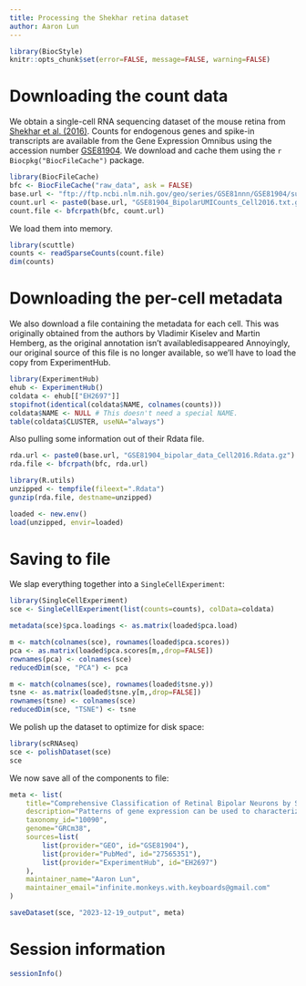 ```yaml
---
title: Processing the Shekhar retina dataset
author: Aaron Lun
---
```


```r
library(BiocStyle)
knitr::opts_chunk$set(error=FALSE, message=FALSE, warning=FALSE)
```

# Downloading the count data

We obtain a single-cell RNA sequencing dataset of the mouse retina from [Shekhar et al. (2016)](https://doi.org/10.1016/j.cell.2016.07.054).
Counts for endogenous genes and spike-in transcripts are available from the Gene Expression Omnibus
using the accession number [GSE81904](https://www.ncbi.nlm.nih.gov/geo/query/acc.cgi?acc=GSE81904).
We download and cache them using the `r Biocpkg("BiocFileCache")` package.

```r
library(BiocFileCache)
bfc <- BiocFileCache("raw_data", ask = FALSE)
base.url <- "ftp://ftp.ncbi.nlm.nih.gov/geo/series/GSE81nnn/GSE81904/suppl/"
count.url <- paste0(base.url, "GSE81904_BipolarUMICounts_Cell2016.txt.gz")
count.file <- bfcrpath(bfc, count.url)
```

We load them into memory.

```r
library(scuttle)
counts <- readSparseCounts(count.file)
dim(counts)
```

# Downloading the per-cell metadata

We also download a file containing the metadata for each cell.
This was originally obtained from the authors by Vladimir Kiselev and Martin Hemberg, as the original annotation isn't availabledisappeared
Annoyingly, our original source of this file is no longer available, so we'll have to load the copy from ExperimentHub.

```r
library(ExperimentHub)
ehub <- ExperimentHub()
coldata <- ehub[["EH2697"]]
stopifnot(identical(coldata$NAME, colnames(counts)))
coldata$NAME <- NULL # This doesn't need a special NAME.
table(coldata$CLUSTER, useNA="always") 
```

Also pulling some information out of their Rdata file.

```r
rda.url <- paste0(base.url, "GSE81904_bipolar_data_Cell2016.Rdata.gz")
rda.file <- bfcrpath(bfc, rda.url)

library(R.utils)
unzipped <- tempfile(fileext=".Rdata")
gunzip(rda.file, destname=unzipped)

loaded <- new.env()
load(unzipped, envir=loaded)
```

# Saving to file 

We slap everything together into a `SingleCellExperiment`:

```r
library(SingleCellExperiment)
sce <- SingleCellExperiment(list(counts=counts), colData=coldata)

metadata(sce)$pca.loadings <- as.matrix(loaded$pca.load)

m <- match(colnames(sce), rownames(loaded$pca.scores))
pca <- as.matrix(loaded$pca.scores[m,,drop=FALSE])
rownames(pca) <- colnames(sce)
reducedDim(sce, "PCA") <- pca

m <- match(colnames(sce), rownames(loaded$tsne.y))
tsne <- as.matrix(loaded$tsne.y[m,,drop=FALSE])
rownames(tsne) <- colnames(sce)
reducedDim(sce, "TSNE") <- tsne
```

We polish up the dataset to optimize for disk space:

```r
library(scRNAseq)
sce <- polishDataset(sce)
sce
```

We now save all of the components to file:

```r
meta <- list(
    title="Comprehensive Classification of Retinal Bipolar Neurons by Single-Cell Transcriptomics",
    description="Patterns of gene expression can be used to characterize and classify neuronal types. It is challenging, however, to generate taxonomies that fulfill the essential criteria of being comprehensive, harmonizing with conventional classification schemes, and lacking superfluous subdivisions of genuine types. To address these challenges, we used massively parallel single-cell RNA profiling and optimized computational methods on a heterogeneous class of neurons, mouse retinal bipolar cells (BCs). From a population of ∼25,000 BCs, we derived a molecular classification that identified 15 types, including all types observed previously and two novel types, one of which has a non-canonical morphology and position. We validated the classification scheme and identified dozens of novel markers using methods that match molecular expression to cell morphology. This work provides a systematic methodology for achieving comprehensive molecular classification of neurons, identifies novel neuronal types, and uncovers transcriptional differences that distinguish types within a class.",
    taxonomy_id="10090",
    genome="GRCm38",
    sources=list(
        list(provider="GEO", id="GSE81904"),
        list(provider="PubMed", id="27565351"),
        list(provider="ExperimentHub", id="EH2697")
    ),
    maintainer_name="Aaron Lun",
    maintainer_email="infinite.monkeys.with.keyboards@gmail.com"
)

saveDataset(sce, "2023-12-19_output", meta)
```

# Session information {-}

```r
sessionInfo()
```
